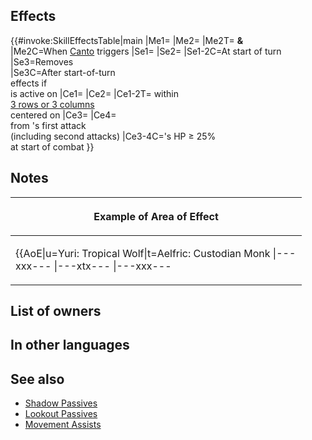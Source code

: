 {{Passive
|name=The True Dromi
|type=C
|exclusive=1
|canUseWeapon={{WeaponList|All}}
|canUseMove={{MoveList|All}}
|properties=random_owner
|1name=The True Dromi
|1tagid=SID_真・ドローミの鎖環
|1effect=Enables Canto (2).<br><br>When Canto triggers, enables unit to use 【Foul Play】on ally (this effect is not treated as an Assist skill; if similar effects are active, this effect does not trigger).<br><br>For foes within 3 rows or 3 columns centered on unit, inflicts Spd/Def-5 and reduces the percentage of foe's non-Special "reduce damage by X%" skills by 50% during combat (excluding area-of-effect Specials).<br><br>At start of turn, grants "unit can move 1 extra space (that turn only, does not stack)" and 【Dodge】to unit for 1 turn.<br><br>If【Stall】is active on unit after start-of-turn skills trigger, neutralizes "unit can move 1 extra space" on unit.<br><br>At start of combat, if unit's HP ≥ 25%, unit deals +7 damage (excluding area-of-effect Specials) and reduces damage from foe's first attack by 7 during combat ("first attack" normally means only the first strike; for effects that grant "unit attacks twice," it means the first and second strikes).<br><br>【Foul Play】<br>Range = 3. Unit and target ally swap spaces.<br><br>【Dodge】<br>If unit's Spd > foe's Spd, reduces damage from attacks during combat and from area-of-effect Specials (excluding Røkkr area-of-effect Specials) by percentage = difference between stats × 4 (max 40%).<br><br>【Stall】<br>If unit has "unit can move 1 extra space," converts that effect into "restricts movement to 1 space" through its next action.
|1cost=300
|1required=-
}}
==Effects==
{{#invoke:SkillEffectsTable|main
|Me1={{Eft|Canto|2}}
|Me2={{Eft|Foul Play}}
|Me2T={{Tgt|Unit}} '''&'''<br>{{Tgt|Target Ally}}
|Me2C=When [[Canto]] triggers
|Se1={{SEt|Mobility Increased}}
|Se2={{SEt|Dodge}}
|Se1-2C=At start of turn
|Se3=Removes<br>{{SEt|Mobility Increased}}
|Se3C=After start-of-turn<br>effects if {{SEt|Stall}}<br>is active on {{Tgt|Unit}}
|Ce1={{Eft|Temporary debuffs|Spd/Def|5}}
|Ce2={{Eft|Reduce Damage Reduction|50%}}
|Ce1-2T={{Tgt|Foes}} within<br>[[3 rows or 3 columns]]<br>centered on {{Tgt|Unit}}
|Ce3={{Eft|Damage Boost|7}}
|Ce4={{Eft|Damage Reduction|7}}<br>from {{Tgt|Foe}}'s first attack<br>(including second attacks)
|Ce3-4C={{Tgt|Unit}}'s HP ≥ 25%<br>at start of combat
}}

==Notes==
{{Canto|2}}
{{Movement skill notes|notBeforeRokkr=1}}
{{Temporary debuffs}}
{{Reduce Damage Reduction}}
{{FoesCombatEffect|temporary debuffs and  reduce non-Special "reduce damage by X%" effects}}
{{Mobility increased}}
{{Bonus neutralization|posstatuses={{SEt|Mobility increased}} if the user is inflicted with {{SEt|Stall}}}}
{{Dodge}}
{{FlatDamageBoost|7}}
{{FlatDamageReduction|7}}
{|class="wikitable default mw-collapsible" 
!Example of Area of Effect
|-
|align="middle" style="max-width:450px;margin:auto"|{{AoE|u=Yuri: Tropical Wolf|t=Aelfric: Custodian Monk
|---xxx---
|---xtx---
|---xxx---
|xxxxxxxxx
|xxxxuxxxx
|xxxxxxxxx
|---xxx---
|---xxx---
|---xxx---
}}
|}

==List of owners==
{{Skill Hero List}}
==In other languages==
{{OtherLanguages
|japanese=
|german=
|spanishEU=
|spanishLA=
|french=
|italian=
|chineseTW=
|portuguese=
}}
==See also==
{{See also skills|cond=(Description LIKE '%Unit and%swap spaces%' OR Description LIKE '%not treated as an Assist skill%' OR Description LIKE '%【Canto%' AND Scategory='passivec' AND Description NOT LIKE '%【Canto (１)】%for 1 turn%') AND Exclusive='1'}}
* [[Shadow Passives]]
* [[Lookout Passives]]
* [[Movement Assists]]
{{Passives Navbox|C}}